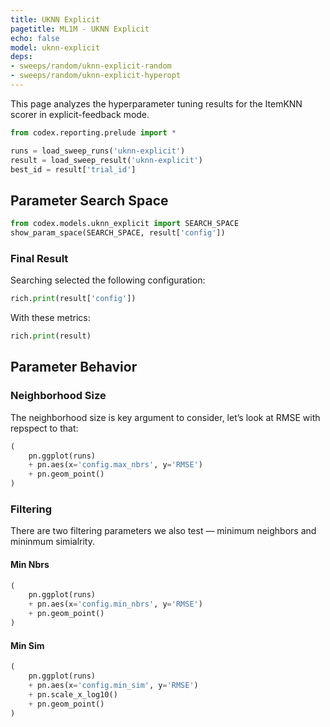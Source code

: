 ```yaml
---
title: UKNN Explicit
pagetitle: ML1M - UKNN Explicit
echo: false
model: uknn-explicit
deps:
- sweeps/random/uknn-explicit-random
- sweeps/random/uknn-explicit-hyperopt
---
```


This page analyzes the hyperparameter tuning results for the ItemKNN scorer in
explicit-feedback mode.



```python
from codex.reporting.prelude import *
```

```python
runs = load_sweep_runs('uknn-explicit')
result = load_sweep_result('uknn-explicit')
best_id = result['trial_id']
```

## Parameter Search Space

```python
from codex.models.uknn_explicit import SEARCH_SPACE
show_param_space(SEARCH_SPACE, result['config'])
```

### Final Result

Searching selected the following configuration:

```python
rich.print(result['config'])
```

With these metrics:

```python
rich.print(result)
```

## Parameter Behavior

### Neighborhood Size

The neighborhood size is key argument to consider, let's look at RMSE with
repspect to that:

```python
(
    pn.ggplot(runs)
    + pn.aes(x='config.max_nbrs', y='RMSE')
    + pn.geom_point()
)
```

### Filtering

There are two filtering parameters we also test — minimum neighbors and mininmum
simialrity.

::: {.panel-tabset}

#### Min Nbrs

```python
(
    pn.ggplot(runs)
    + pn.aes(x='config.min_nbrs', y='RMSE')
    + pn.geom_point()
)
```

#### Min Sim

```python
(
    pn.ggplot(runs)
    + pn.aes(x='config.min_sim', y='RMSE')
    + pn.scale_x_log10()
    + pn.geom_point()
)
```

:::
